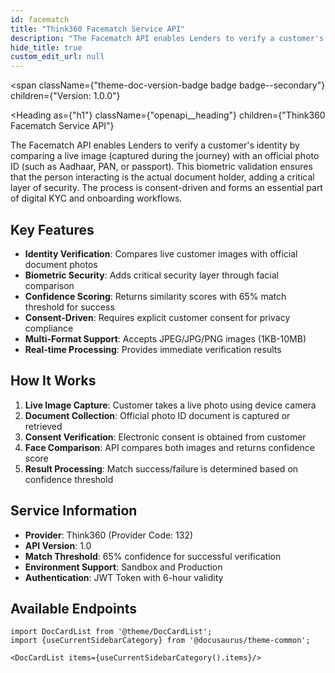 ```yaml
---
id: facematch
title: "Think360 Facematch Service API"
description: "The Facematch API enables Lenders to verify a customer's identity by comparing a live image (captured during the journey) with an official photo ID (such as Aadhaar, PAN, or passport). This biometric validation ensures that the person interacting is the actual document holder, adding a critical layer of security."
hide_title: true
custom_edit_url: null
---
```



<span
  className={"theme-doc-version-badge badge badge--secondary"}
  children={"Version: 1.0.0"}
>
</span>

<Heading
  as={"h1"}
  className={"openapi__heading"}
  children={"Think360 Facematch Service API"}
>
</Heading>

The Facematch API enables Lenders to verify a customer's identity by comparing a live image (captured during the journey) with an official photo ID (such as Aadhaar, PAN, or passport). This biometric validation ensures that the person interacting is the actual document holder, adding a critical layer of security. The process is consent-driven and forms an essential part of digital KYC and onboarding workflows.

## Key Features

- **Identity Verification**: Compares live customer images with official document photos
- **Biometric Security**: Adds critical security layer through facial comparison
- **Confidence Scoring**: Returns similarity scores with 65% match threshold for success
- **Consent-Driven**: Requires explicit customer consent for privacy compliance
- **Multi-Format Support**: Accepts JPEG/JPG/PNG images (1KB-10MB)
- **Real-time Processing**: Provides immediate verification results

## How It Works

1. **Live Image Capture**: Customer takes a live photo using device camera
2. **Document Collection**: Official photo ID document is captured or retrieved
3. **Consent Verification**: Electronic consent is obtained from customer
4. **Face Comparison**: API compares both images and returns confidence score
5. **Result Processing**: Match success/failure is determined based on confidence threshold

## Service Information

- **Provider**: Think360 (Provider Code: 132)
- **API Version**: 1.0
- **Match Threshold**: 65% confidence for successful verification
- **Environment Support**: Sandbox and Production
- **Authentication**: JWT Token with 6-hour validity

## Available Endpoints

```mdx-code-block
import DocCardList from '@theme/DocCardList';
import {useCurrentSidebarCategory} from '@docusaurus/theme-common';

<DocCardList items={useCurrentSidebarCategory().items}/>
```
      